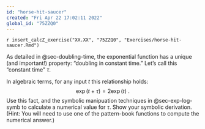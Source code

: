 ```yaml
---
id: "horse-hit-saucer"
created: "Fri Apr 22 17:02:11 2022"
global_id: "75ZZQ0"
---
```


`r insert_calcZ_exercise("XX.XX", "75ZZQ0", "Exercises/horse-hit-saucer.Rmd")`

As detailed in @sec-doubling-time, the exponential function has a unique (and important!) property: "doubling in constant time." Let's call this "constant time" $\tau$. 

In algebraic terms, for any input $t$ this relationship holds:
$$\exp(t + \tau) = 2 \exp(t)\ .$$ Use this fact, and the symbolic manipuation techniques in @sec-exp-log-symb to calculate a numerical value for $\tau$. Show your symbolic derivation. (Hint: You will need to use one of the pattern-book functions to compute the numerical answer.)

